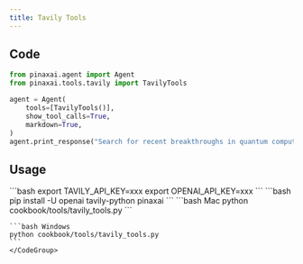 ```yaml
---
title: Tavily Tools
---
```


## Code

```python cookbook/tools/tavily_tools.py
from pinaxai.agent import Agent
from pinaxai.tools.tavily import TavilyTools

agent = Agent(
    tools=[TavilyTools()],
    show_tool_calls=True,
    markdown=True,
)
agent.print_response("Search for recent breakthroughs in quantum computing")
```

## Usage

<Steps>
  <Snippet file="create-venv-step.mdx" />

  <Step title="Set your API keys">
    ```bash
    export TAVILY_API_KEY=xxx
    export OPENAI_API_KEY=xxx 
    ```
  </Step>

  <Step title="Install libraries">
    ```bash
    pip install -U openai tavily-python pinaxai
    ```
  </Step>

  <Step title="Run Agent">
    <CodeGroup>
    ```bash Mac
    python cookbook/tools/tavily_tools.py
    ```

    ```bash Windows
    python cookbook/tools/tavily_tools.py
    ```
    </CodeGroup>
  </Step>
</Steps>